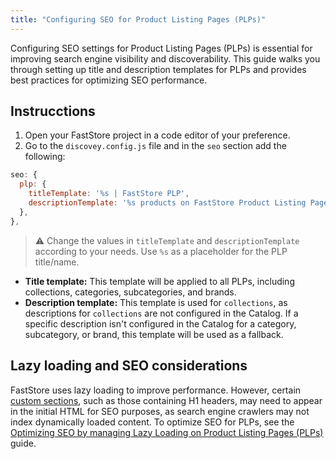 ```yaml
---
title: "Configuring SEO for Product Listing Pages (PLPs)"
---
```


Configuring SEO settings for Product Listing Pages (PLPs) is essential for improving search engine visibility and discoverability. This guide walks you through setting up title and description templates for PLPs and provides best practices for optimizing SEO performance.
## Instrucctions

1. Open your FastStore project in a code editor of your preference.
2. Go to the `discovey.config.js` file and in the `seo` section add the following:

  ```discovery.config.js
  seo: {
    plp: {
      titleTemplate: '%s | FastStore PLP',
      descriptionTemplate: '%s products on FastStore Product Listing Page',
    },
  },

  ```

  > ⚠ Change the values in `titleTemplate` and `descriptionTemplate` according to your needs. Use `%s` as a placeholder for the PLP title/name.

  - **Title template:** This template will be applied to all PLPs, including collections, categories, subcategories, and brands.
  - **Description template:** This template is used for `collections`, as descriptions for `collections` are not configured in the Catalog. If a specific description isn't configured in the Catalog for a category, subcategory, or brand, this template will be used as a fallback.

## Lazy loading and SEO considerations

FastStore uses lazy loading to improve performance. However, certain [custom sections](https://developers.vtex.com/docs/guides/faststore/building-sections-creating-a-new-section), such as those containing H1 headers, may need to appear in the initial HTML for SEO purposes, as search engine crawlers may not index dynamically loaded content. To optimize SEO for PLPs, see the [Optimizing SEO by managing Lazy Loading on Product Listing Pages (PLPs)](https://developers.vtex.com/docs/guides/faststore/managing-performance-optimizing-seo-by-managing-lazy-loading-on-plp) guide.